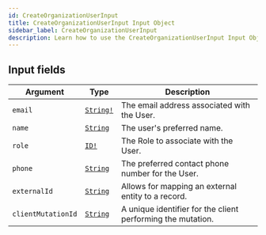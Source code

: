 ```yaml
---
id: CreateOrganizationUserInput
title: CreateOrganizationUserInput Input Object
sidebar_label: CreateOrganizationUserInput
description: Learn how to use the CreateOrganizationUserInput Input Object for 's API.
---
```


## Input fields

| Argument           | Type                                      | Description                                                 |
| ------------------ | ----------------------------------------- | ----------------------------------------------------------- |
| `email`            | [`String!`](api/schema/scalar/String.mdx) | The email address associated with the User.                 |
| `name`             | [`String`](api/schema/scalar/String.mdx)  | The user's preferred name.                                  |
| `role`             | [`ID!`](api/schema/scalar/ID.mdx)         | The Role to associate with the User.                        |
| `phone`            | [`String`](api/schema/scalar/String.mdx)  | The preferred contact phone number for the User.            |
| `externalId`       | [`String`](api/schema/scalar/String.mdx)  | Allows for mapping an external entity to a record.          |
| `clientMutationId` | [`String`](api/schema/scalar/String.mdx)  | A unique identifier for the client performing the mutation. |
